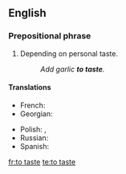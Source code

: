 {{also|taste}}
==English==

===Prepositional phrase===
{{head|en|prepositional phrase|head=[[to]] [[taste]]}}

# {{context|cooking|lang=en}} Depending on personal taste.
#: ''Add garlic '''to taste'''.''

====Translations====
{{trans-top|depending on personal taste}}
* French: {{t|fr|au goût}}
* Georgian: {{t|ka|გემოვნებით}}
{{trans-mid}}
* Polish: {{t|pl|do smaku}}, {{t|pl|do smaku}}
* Russian: {{t|ru|по вку́су}}
* Spanish: {{t|es|al gusto}}
{{trans-bottom}}

[[fr:to taste]]
[[te:to taste]]